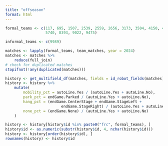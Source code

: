 ```yaml
---
title: "offseason"
format: html
---
```


```r
formal_teams <- c(117, 695, 1507, 2539, 2559, 2656, 3173, 3504, 4150, 4467, 
                  5740, 8393, 9022, 9475)

informal_teams <- c(9989)

matches <- lapply(formal_teams, team_matches, year = 2024)
matches <- matches %>%
    reduce(full_join)
# check for duplicated matches
stopifnot(!any(duplicated(matches)))

history <- get_multifield_df(matches, fields = id_robot_fields(matches))
history <- history %>%
    mutate(
        mobility_pct = autoLine.Yes / (autoLine.Yes + autoLine.No),
        park_pct = endGame.Parked / (autoLine.Yes + autoLine.No),
        hang_pct = (endGame.CenterStage + endGame.StageLeft + 
                         endGame.StageRight) / (autoLine.Yes + autoLine.No),
        none_pct = (endGame.None) / (autoLine.Yes + autoLine.No)
    )

history <- history[history$id %in% paste0("frc", formal_teams), ]
history$id <- as.numeric(substr(history$id, 4, nchar(history$id)))
history <- history[order(history$id), ]
rownames(history) <- history$id

```

